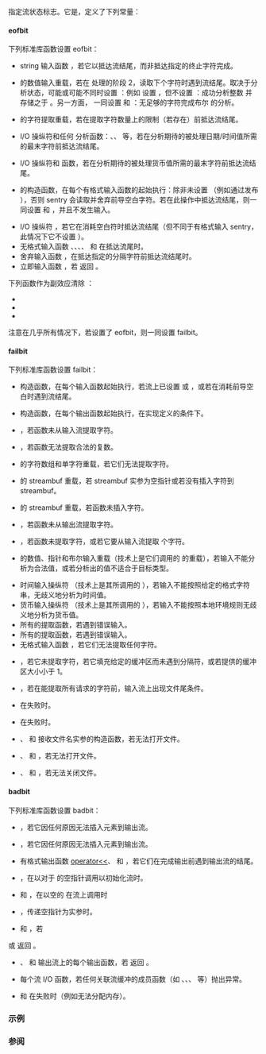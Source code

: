 {{cpp/io/ios_base/title|iostate}}
{{cpp/io/ios_base/navbar}}
{{dcl begin}}
{{dcl|
typedef /* 由实现定义 */ iostate;
}}
{{dcl|1=
static constexpr iostate goodbit = 0;
}}
{{dcl|1=
static constexpr iostate badbit  = /* 由实现定义 */
static constexpr iostate failbit = /* 由实现定义 */
static constexpr iostate eofbit  = /* 由实现定义 */
}}
{{dcl end}}

指定流状态标志。它是{{named req|BitmaskType}}，定义了下列常量：
{{cpp/io/ios_base/iostate consts}}

====eofbit====
下列标准库函数设置 eofbit：
* string 输入函数 {{lc|std::getline}}，若它以抵达流结尾，而非抵达指定的终止字符完成。
* {{l2tt|cpp/io/basic_istream/operator_gtgt|operator&gt;&gt;}} 的数值输入重载，若在 {{l2tt|cpp/locale/num_get/get}} 处理的阶段 2，读取下个字符时遇到流结尾。取决于分析状态，可能或可能不同时设置 {{tt|failbit}}：例如 {{c|1=int n; istringstream buf("1"); buf &gt;&gt; n;}} 设置 {{tt|eofbit}}，但不设置 {{tt|failbit}}：成功分析整数 {{c|1}} 并存储之于 {{tt|n}}。另一方面，{{c|1=bool b; istringstream buf("tr"); buf &gt;&gt; boolalpha &gt;&gt; b;}} 一同设置 {{tt|eofbit}} 和 {{tt|failbit}}：无足够的字符完成布尔 {{c|true}} 的分析。
* {{ltt|cpp/io/basic_istream/operator_gtgt2|operator&gt;&gt;{{dsc small|std::basic_istream}}}} 的字符提取重载，若在提取字符数量上的限制（若存在）前抵达流结尾。
* {{lc|std::get_time}} I/O 操纵符和任何 {{lc|std::time_get}} 分析函数：{{l2tt|cpp/locale/time_get/get}}、{{l2tt|cpp/locale/time_get/get_time}}、{{l2tt|cpp/locale/time_get/get_date}} 等，若在分析期待的被处理日期/时间值所需的最末字符前抵达流结尾。
* {{lc|std::get_money}} I/O 操纵符和 {{l2tt|cpp/locale/money_get/get}} 函数，若在分析期待的被处理货币值所需的最末字符前抵达流结尾。
* {{l2tt|cpp/io/basic_istream/sentry}} 的构造函数，在每个有格式输入函数的起始执行：除非未设置 {{tt|skipws}}（例如通过发布 {{lc|std::noskipws}}），否则 sentry 会读取并舍弃前导空白字符。若在此操作中抵达流结尾，则一同设置 {{tt|eofbit}} 和 {{tt|failbit}}，并且不发生输入。
* I/O 操纵符 {{lc|std::ws}}，若它在消耗空白符时抵达流结尾（但不同于有格式输入 sentry，此情况下它不设置 {{tt|failbit}}）。
* 无格式输入函数 {{l2tt|cpp/io/basic_istream/read}}、{{l2tt|cpp/io/basic_istream/get}}、{{l2tt|cpp/io/basic_istream/peek}}、{{l2tt|cpp/io/basic_istream/readsome}}、{{l2tt|cpp/io/basic_istream/ignore}} 和 {{l2tt|cpp/io/basic_istream/getline}} 在抵达流尾时。
* 舍弃输入函数 {{l2tt|cpp/io/basic_istream/ignore}}，在抵达指定的分隔字符前抵达流结尾时。
* 立即输入函数 {{l2tt|cpp/io/basic_istream/readsome}}，若 {{l2tt|cpp/io/basic_streambuf/in_avail}} 返回 {{c|-1}}。

下列函数作为副效应清除 {{tt|eofbit}}：
* {{l2tt|cpp/io/basic_istream/putback}}
* {{l2tt|cpp/io/basic_istream/unget}}
* {{l2tt|cpp/io/basic_istream/seekg}}

注意在几乎所有情况下，若设置了 eofbit，则一同设置 failbit。

====failbit====
下列标准库函数设置 failbit：
* {{l2tt|cpp/io/basic_istream/sentry}} 构造函数，在每个输入函数起始执行，若流上已设置 {{tt|eofbit}} 或 {{tt|badbit}}，或若在消耗前导空白时遇到流结尾。
* {{l2tt|cpp/io/basic_ostream/sentry}} 构造函数，在每个输出函数起始执行，在实现定义的条件下。
* {{ltt|cpp/string/basic_string/operator_ltltgtgt|operator&gt;&gt;{{dsc small|(std::basic_string&lt;&gt;)}}}}，若函数未从输入流提取字符。
* {{ltt|cpp/numeric/complex/operator_ltltgtgt|operator&gt;&gt;{{dsc small|(std::complex&lt;&gt;)}}}}，若函数无法提取合法的复数。
* {{ltt|cpp/io/basic_istream/operator_gtgt2|operator&gt;&gt;}} 的字符数组和单字符重载，若它们无法提取字符。
* {{l2tt|cpp/io/basic_istream/operator_gtgt|operator&gt;&gt;}} 的 streambuf 重载，若 streambuf 实参为空指针或若没有插入字符到 streambuf。
* {{l2tt|cpp/io/basic_ostream/operator_ltlt|operator&lt;&lt;}} 的 streambuf 重载，若函数未插入字符。
* {{ltt|cpp/utility/bitset/operator_ltltgtgt2|operator&gt;&gt;{{dsc small|(std::bitset&lt;&gt;)}}}}，若函数未从输出流提取字符。
* {{lc|std::getline}}，若函数未提取字符，或若它要从输入流提取 {{l2tt|cpp/string/basic_string/max_size}} 个字符。
* {{l2tt|cpp/io/basic_istream/operator_gtgt|operator&gt;&gt;}} 的数值、指针和布尔输入重载（技术上是它们调用的 {{l2tt|cpp/locale/num_get/get}} 的重载），若输入不能分析为合法值，或若分析出的值不适合于目标类型。
* 时间输入操纵符 {{lc|std::get_time}}（技术上是其所调用的 {{l2tt|cpp/locale/time_get/get}}），若输入不能按照给定的格式字符串，无歧义地分析为时间值。
* 货币输入操纵符 {{lc|std::get_money}}（技术上是其所调用的 {{l2tt|cpp/locale/money_get/get}}），若输入不能按照本地环境规则无歧义地分析为货币值。
* 所有{{named req|RandomNumberEngine}}的提取函数，若遇到错误输入。
* 所有{{named req|RandomNumberDistribution}}的提取函数，若遇到错误输入。
* 无格式输入函数 {{l2tt|cpp/io/basic_istream/get}} ，若它们无法提取任何字符。
* {{l2tt|cpp/io/basic_istream/getline}}，若它未提取字符，若它填充给定的缓冲区而未遇到分隔符，或若提供的缓冲区大小小于 1。
* {{l2tt|cpp/io/basic_istream/read}}，若在能提取所有请求的字符前，输入流上出现文件尾条件。
* {{l2tt|cpp/io/basic_istream/seekg}} 在失败时。
* {{l2tt|cpp/io/basic_ostream/tellp}} 在失败时。
* {{lc|std::basic_fstream}}、{{lc|std::basic_ifstream}} 和 {{lc|std::basic_ofstream}} 接收文件名实参的构造函数，若无法打开文件。
* {{l2tt|cpp/io/basic_fstream/open}}、{{l2tt|cpp/io/basic_ifstream/open}} 和 {{l2tt|cpp/io/basic_ofstream/open}}，若无法打开文件。
* {{l2tt|cpp/io/basic_fstream/close}}、{{l2tt|cpp/io/basic_ifstream/close}} 和 {{l2tt|cpp/io/basic_ofstream/close}}，若无法关闭文件。

====badbit====
下列标准库函数设置 badbit：

* {{l2tt|cpp/io/basic_ostream/put}}，若它因任何原因无法插入元素到输出流。
* {{l2tt|cpp/io/basic_ostream/write}}，若它因任何原因无法插入元素到输出流。
* 有格式输出函数 [[cpp/io/basic_ostream/operator_ltlt|operator&lt;&lt;]]、{{lc|std::put_money}} 和 {{lc|std::put_time}}，若它们在完成输出前遇到输出流的结尾。
* {{l2tt|cpp/io/basic_ios/init}}，在以对于 {{tt|rdbuf()}} 的空指针调用以初始化流时。
* {{l2tt|cpp/io/basic_istream/putback}} 和 {{l2tt|cpp/io/basic_istream/unget}}，在以空的 {{tt|rdbuf()}} 在流上调用时
* {{l2tt|cpp/io/basic_ostream/operator_ltlt|operator&lt;&lt;{{dsc small|(basic_streambuf*)}}}}，传递空指针为实参时。
* {{l2tt|cpp/io/basic_istream/putback}} 和 {{l2tt|cpp/io/basic_istream/unget}}，若 
{{c|rdbuf()-&gt;sputbackc()}} 或 {{c|rdbuf()-&gt;sungetc()}} 返回 {{c|traits::eof()}}。
* {{l2tt|cpp/io/basic_istream/sync}}、{{l2tt|cpp/io/basic_ostream/flush}} 和 {{tt|unitbuf}} 输出流上的每个输出函数，若 {{c|rdbuf()-&gt;pubsync()}} 返回 {{c|-1}}。
* 每个流 I/O 函数，若任何关联流缓冲的成员函数（如 {{tt|sbumpc()}}、{{tt|xsputn()}}、{{tt|sgetc()}}、{{tt|overflow()}} 等）抛出异常。
* {{l2tt|cpp/io/ios_base/iword}} 和 {{l2tt|cpp/io/ios_base/pword}} 在失败时（例如无法分配内存）。

===示例===
{{example
|
|code=
|output=
}}

===参阅===
{{cpp/io/basic ios/iostate accessors}}

{{dsc begin}}
{{dsc inc|cpp/io/basic_ios/dsc rdstate}}
{{dsc inc|cpp/io/basic_ios/dsc setstate}}
{{dsc inc|cpp/io/basic_ios/dsc clear}}
{{dsc end}}

{{langlinks|de|en|es|fr|it|ja|pt|ru}}